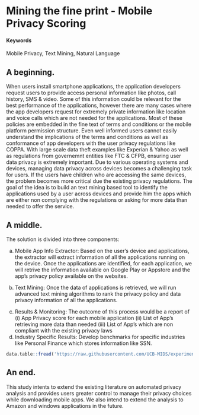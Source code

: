 # Mining the fine print - Mobile Privacy Scoring {#Mobile-Privacy-Scoring}

#### Keywords {-}

Mobile Privacy, Text Mining, Natural Language

## A beginning.

When users install smartphone applications, the application developers request users to provide access personal information like photos, call history, SMS & video. Some of this information could be relevant for the best performance of the applications, however there are many cases where the app developers request for extremely private information like location and voice calls which are not needed for the applications. Most of these policies are embedded in the fine text of terms and conditions or the mobile platform permission structure. Even well informed users cannot easily understand the implications of the terms and conditions as well as conformance of app developers with the user privacy regulations like COPPA. With large scale data theft examples like Experian & Yahoo as well as regulations from governemnt entities like FTC & CFPB, ensuring user data privacy is extremely important. Due to various operating systems and devices, managing data privacy across devices becomes a challenging task for users. If the users have children who are accessing the same devices, the problem becomes more critical due the existing privacy regulations. The goal of the idea is to build an text mining based tool to identify the applications used by a user across devices and provide him the apps which are either non complying with the regulations or asking for more data than needed to offer the service. 

## A middle.

The solution is divided into three components:

a) Mobile App Info Extractor: Based on the user's device and applications, the extractor will extract information of all the applications running on the device. Once the applications are identified, for each application, we will retrive the information available on Google Play or Appstore and the app's privacy policy available on the websites.

b) Text Mining: Once the data of applications is retrieved, we will run advanced text mining algorithms to rank the privacy policy and data privacy information of all the applications. 

(c) Results & Monitoring: The outcome of this process would be a report of (i) App Privacy score for each mobile application (ii) List of App's retrieving more data than needed (iii) List of App's which are non compliant with the existing privacy laws  
(d) Industry Specific Results: Develop benchmarks for specific industries like Personal Finance which stores information like SSN.


```r
data.table::fread('https://raw.githubusercontent.com/UCB-MIDS/experiments-causality/master/data/GerberGreenBook_Chapter3_Donations.csv?token=ABNmuX-Q14rzQ4teItDenc9L5Wo2flncks5ZL5qEwA%3D%3D') %>% stargazer::stargazer(type = 'html',title = 'Something from W241 Experiments and Causality')
```

## An end.

This study intents to extend the existing literature on automated privacy analysis and provides users greater control to manage their privacy choices while downloading mobile apps. We also intend to extend the analysis to Amazon and windows applications in the future. 
